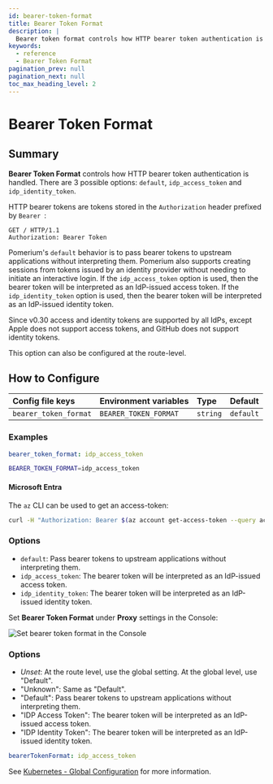 ```yaml
---
id: bearer-token-format
title: Bearer Token Format
description: |
  Bearer token format controls how HTTP bearer token authentication is handled.
keywords:
  - reference
  - Bearer Token Format
pagination_prev: null
pagination_next: null
toc_max_heading_level: 2
---
```



# Bearer Token Format

## Summary

**Bearer Token Format** controls how HTTP bearer token authentication is handled. There are 3 possible options: `default`, `idp_access_token` and `idp_identity_token`.

HTTP bearer tokens are tokens stored in the `Authorization` header prefixed by `Bearer `:

```text
GET / HTTP/1.1
Authorization: Bearer Token
```

Pomerium's `default` behavior is to pass bearer tokens to upstream applications without interpreting them. Pomerium also supports creating sessions from tokens issued by an identity provider without needing to initiate an interactive login. If the `idp_access_token` option is used, then the bearer token will be interpreted as an IdP-issued access token. If the `idp_identity_token` option is used, then the bearer token will be interpreted as an IdP-issued identity token.

Since v0.30 access and identity tokens are supported by all IdPs, except Apple does not support access tokens, and GitHub does not support identity tokens.

This option can also be configured at the route-level.

## How to Configure

<Tabs>
<TabItem value="Core" label="Core">

| **Config file keys**  | **Environment variables** | **Type** | **Default** |
| :-------------------- | :------------------------ | :------- | :---------- |
| `bearer_token_format` | `BEARER_TOKEN_FORMAT`     | `string` | `default`   |

### Examples

```yaml
bearer_token_format: idp_access_token
```

```bash
BEARER_TOKEN_FORMAT=idp_access_token
```

#### Microsoft Entra

The `az` CLI can be used to get an access-token:

```bash
curl -H "Authorization: Bearer $(az account get-access-token --query accessToken --output tsv)" https://example.localhost.pomerium.io
```

### Options

- `default`: Pass bearer tokens to upstream applications without interpreting them.
- `idp_access_token`: The bearer token will be interpreted as an IdP-issued access token.
- `idp_identity_token`: The bearer token will be interpreted as an IdP-issued identity token.

</TabItem>
<TabItem value="Enterprise" label="Enterprise">

Set **Bearer Token Format** under **Proxy** settings in the Console:

![Set bearer token format in the Console](./img/global-settings/bearer-token-format.png)

### Options

- _Unset_: At the route level, use the global setting. At the global level, use "Default".
- "Unknown": Same as "Default".
- "Default": Pass bearer tokens to upstream applications without interpreting them.
- "IDP Access Token": The bearer token will be interpreted as an IdP-issued access token.
- "IDP Identity Token": The bearer token will be interpreted as an IdP-issued identity token.

</TabItem>
<TabItem value="Kubernetes" label="Kubernetes">

```yaml
bearerTokenFormat: idp_access_token
```

See [Kubernetes - Global Configuration](/docs/deploy/k8s/configure) for more information.

</TabItem>
</Tabs>
